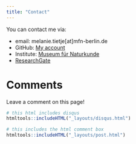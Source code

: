 ```yaml
---
title: "Contact"
---
```



You can contact me via:


* email: melanie.tietje[at]mfn-berlin.de
* GitHub: [My account](https://github.com/Eryops1)
* Institute: [Museum für Naturkunde](https://www.naturkundemuseum.berlin/einblicke/mitarbeiter/melanie.tietje)
* [ResearchGate](https://www.researchgate.net/profile/Melanie_Tietje)


# Comments 
Leave a comment on this page!
```r
# this html includes disqus
htmltools::includeHTML("_layouts/disqus.html")

# this includes the html comment box
htmltools::includeHTML("_layouts/post.html")

```